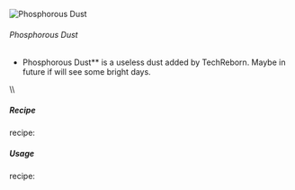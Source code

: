 ![Phosphorous Dust](/mods/techreborn/phosphorous_dust.png)

###### Phosphorous Dust


- Phosphorous Dust** is a useless dust added by TechReborn.
        Maybe in future if will see some bright days.

\\\\

##### Recipe

<Mcitem id="minecraft:crafting_table"/> recipe:
<Recipe recipe=" input techreborn:small_pile_of_phosphorous_dust
techreborn:small_pile_of_phosphorous_dust air input
techreborn:small_pile_of_phosphorous_dust
techreborn:small_pile_of_phosphorous_dust air input air air air output
techreborn:phosphorous_dust "/>

##### Usage

<Mcitem id="minecraft:crafting_table"/> recipe:
<Recipe recipe=" input air air air input air
techreborn:phosphorous_dust air input air air air output
techreborn:small_pile_of_phosphorous_dust,4 "/>
